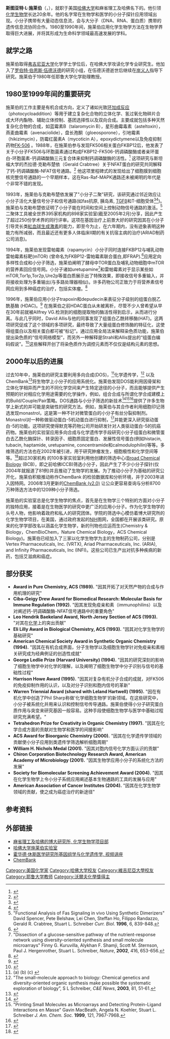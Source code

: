 {{copyedit|time=2019-06-06}}
{{copyedit translation|time=2019-06-06}}
{{noteTA
|T=zh-cn:斯图亚特·L·施莱伯;zh-tw:史都華·L·薛伯;zh-hk:史超域·L·舒韋伯;
|1=zh-cn:斯图亚特;zh-tw:史都華;zh-hk:史超域;
|2=zh-cn:施莱伯;zh-tw:薛伯;zh-hk:舒韋伯;
|3=zh-cn:罗伯特;zh-tw:勞勃;zh-hk:羅拔;
|4=zh-hant:伍華德;zh-hans:伍德沃德;
}}
{{Infobox scientist
| name              = 史都華·L·薛伯<br><small>{{lang|en|Stuart L. Schreiber}}</small>
| image             = <!--(filename only)-->
| image_size        = 
| alt               = 
| caption           = 
| birth_date        = {{Birth date|1956|02|06}}
| birth_place       = 
| death_date        = <!-- {{Death date and age|YYYY|MM|DD|YYYY|MM|DD}} (death date then birth date) -->
| death_place       = 
| resting_place             = 
| resting_place_coordinates = <!-- {{Coord|LAT|LONG|type:landmark|display=inline,title}} -->
| residence         = 
| citizenship       = 
| nationality       = 
| fields            = [[化學生物學|化學生物學]]
| workplaces        = [[哈佛大学|哈佛大学]]、{{tsl|en|Broad Institute|博大研究所}}
| alma_mater        = [[弗吉尼亚大学|弗吉尼亚大学]]、[[哈佛大学|哈佛大学]]
| thesis_title      = 
| thesis_url        = 
| thesis_year       = 
| doctoral_advisor  = [[岸義人|岸義人]]
| academic_advisors = 
| doctoral_students = 
| notable_students  = 
| known_for         = 有機合成
| author_abbrev_bot = 
| author_abbrev_zoo = 
| influences        = 
| influenced        = 
| awards            = {{ubl|{{tsl|en|ACS Award in Pure Chemistry|ACS純化學獎}}<small>（1989年）</small><br>{{tsl|en|Ciba-Drew Award|契巴-德魯獎|契巴-嘉基·德魯生物医学研究奖}}<small>（1992年）</small><br>[[沃尔夫奖|沃尔夫奖]]<small>（2016年）</small>}}
| signature         = <!--(filename only)-->
| signature_alt     = 
| website           = <!-- {{URL|www.example.com}} -->
| footnotes         = 
| spouse            = 
}}

'''斯图亚特·L·施莱伯'''（{{lang-en|Stuart L. Schreiber}}，{{bd|1956年|2月6日}}），就职于美国[[哈佛大学|哈佛大学]]和麻省理工及哈佛名下的{{tsl|en|Broad Institute|博大研究所}}。他引领[[化学生物学|化学生物学]]长达20余年。他的名字常在生物学和医学的小分子探针应用领域出现。小分子携带有大量动态信息流，会与大分子（DNA、RNA、蛋白质）携带的遗传信息流协同合作。1980至1990年间，施莱伯应用化学生物学方法在生物学界取得巨大进展，并将其形成为生命科学领域最高速发展的学科。

==就学之路==
施莱伯取得[[弗吉尼亚大学|弗吉尼亚大学]]化学学士学位后，在哈佛大学攻读化学专业研究生。他加入了[[罗伯特·伯恩斯·伍德沃德|罗伯特·伯恩斯·伍德沃德]]的研究小组，在伍德沃德逝世后继续在[[岸义人|岸义人]]指导下研究。施莱伯于1980年任耶鲁大学化学助理教授。

==1980至1999年间的重要研究==
施莱伯的工作主要是有机合成方向，定义了诸如光致[[环加成反应|环加成反应]]（photocycloaddition）等用于建立复杂化合物的立体化学、氢过氧化物碎片合成大环内酯物、辅助立体控制、基团选择性以及双向合成。主要成就包括多种天然复杂化合物的合成，如蓝霉素B（talaromycin B），星形曲霉毒素（asteltoxin），燕麦曲霉素（avenaciolide），盘长孢酮（gloeosporone），引地霉素（hikizimycin），防霉红菌素A（mycoticin A），epoxydictymene以及免疫抑制药物[[FK-506|FK-506]] 。1988年，在施莱伯参与发现FK506相关蛋白FKBP12后，他发表了关于小分子FK506与环胞菌素通过构成FKBP12-FK506-钙调磷酸酶或者亲环蛋白-环胞菌素-钙调磷酸酶三元复合体来抑制钙调磷酸酶的活性。<ref name=one>{{cite journal |author=Liu J, Farmer JD, Lane WS, Friedman J, Weissman I, Schreiber SL |title=Calcineurin is a common target of cyclophilin-cyclosporin A and FKBP-FK506 complexes |journal=Cell |volume=66 |issue=4 |pages=807–15 |pmid=1715244 |doi=10.1016/0092-8674(91)90124-H|date=August 1991}}</ref> 这项研究与斯坦福大学的杰拉德·克勒布楚依（Gerald Crabtree）关于NFAT蛋白的研究共同解释了钙-钙调磷酸酶-NFAT信号通路。<ref name=two>{{cite journal |author=Schreiber SL, Crabtree GR |title=Immunophilins, ligands, and the control of signal transduction |journal=Harvey Lectures |volume=91 |issue= |pages=99–114 |year=1995 |pmid=9127988}}</ref> 他这项里程碑式的发现给出了细胞膜到细胞核完整信号通路的一个早期样本，这在Ras-Raf-MAPK通路还未被阐明的年代是个非常不错的发现。

1993年，施莱伯与克勒布楚依发展了"小分子二聚"研究，该研究通过邻近效应让小分子活化大量信号分子和信号通路(如fas抗原, 胰岛素, [[转化生长因子-β|TGFβ]]和T-细胞受体<ref name=three>{{cite journal |author=Yang J, Symes K, Mercola M, Schreiber SL |title=Small-molecule control of insulin and PDGF receptor signaling and the role of membrane attachment |journal=Current Biology |volume=8 |issue=1 |pages=11–8 |pmid=9427627 |doi=10.1016/S0960-9822(98)70015-6|date=January 1998}}</ref><ref name=four>{{cite journal |author=Stockwell BR, Schreiber SL |title=Probing the role of homomeric and heteromeric receptor interactions in TGF-beta signaling using small molecule dimerizers |journal=Current Biology |volume=8 |issue=13 |pages=761–70 |pmid=9651680 |doi=10.1016/S0960-9822(98)70299-4|date=June 1998}}</ref>)。施莱伯与克勒布楚依证明了小分子能在时间和空间上控制动物信号通路的激活。<ref name=five>"Functional Analysis of Fas Signaling in vivo Using Synthetic Dimerizers" David Spencer, Pete Belshaw, Lei Chen, Steffan Ho, Filippo Randazzo, Gerald R. Crabtree, Stuart L. Schreiber ''Curr. Biol''. '''1996''', 6, 839-848. </ref> 二聚体工具被全世界395家机构的898家实验室(截至2005年2月)分享，因此产生了超过250份学术界的同行评审。这项在基因治疗上前景大好的研究因其在小分子引导灵长类[[紅血球生成激素|紅血球生成激素]]的能力，即至今为止，在六年期内，没有迹象表明这种能力有所减弱，而且最近还有更多人体临床II期的有关抗宿主病的治疗(ARIAD制药公司消息)。

1994年，施莱伯发现雷帕霉素（rapamycin）小分子同时连接FKBP12与哺乳动物雷帕霉素标靶(mTOR) (曾命名为FKBP12-雷帕霉素联合蛋白,即FRAP).<ref name=six>{{cite journal |author=Brown EJ, Albers MW, Shin TB, ''et al.'' |title=A mammalian protein targeted by G1-arresting rapamycin-receptor complex |journal=Nature |volume=369 |issue=6483 |pages=756–8 |pmid=8008069 |doi=10.1038/369756a0|date=June 1994}}</ref>应用定向多样性合成和小分子筛选，施莱伯阐明了酵母中TOR蛋白及哺乳动物细胞中mTOR的营养素回应信号网。小分子诸如uretupamine<ref name=seven>"Dissection of a glucose-sensitive pathway of the nutrient-response network using diversity-oriented synthesis and small molecule microarrays" Finny G. Kuruvilla, Alykhan F. Shamji, Scott M. Sternson, Paul J. Hergenrother, Stuart L. Schreiber, ''Nature'', '''2002''', 416, 653-656. </ref>和雷帕霉素对于显示某些如mTOR,Tor1p,Tor2p,Ure2p等蛋白质展示出了特殊效果，即接收信号多重输入，并将接收处理为多重输出(与多路处理器相似)。许多药物公司正致力于将营养素信号网应用到多种癌症的治疗，包括实体瘤。<ref name=eight>{{cite journal |author=Shamji AF, Nghiem P, Schreiber SL |title=Integration of growth factor and nutrient signaling: implications for cancer biology |journal=Molecular Cell |volume=12 |issue=2 |pages=271–80 |pmid=14536067 |doi=10.1016/j.molcel.2003.08.016|date=August 2003}}</ref>

1996年，施莱伯应用小分子trapoxin和depudecin来表征分子级别的组蛋白脱乙酰基酶 (HDAC)。<ref name=nine>{{cite journal |author=Taunton J, Hassig CA, Schreiber SL |title=A mammalian histone deacetylase related to the yeast transcriptional regulator Rpd3p |journal=Science |volume=272 |issue=5260 |pages=408–11 |pmid=8602529 |doi=10.1126/science.272.5260.408|date=April 1996}}</ref> 在施莱伯之前HDAC蛋白从未被离析，尽管不少人曾希望从早在30年前就被Allfrey VG.检测到的细胞提取物的酶活性得到启示，从而进行分离。与此几乎同时，David Allis与他的同事发现了组蛋白乙酰转移酶(HAT)。这两项研究促成了这个领域的多项研究，最终导致了大量组蛋白修饰酶的特征化，这使得组蛋白以及相关蛋白都可被“标记”。通过应用全局法来解释染色质功能，施莱伯提出染色质的“信号网络模型”，而另外一种解释是Strahl和Allis提出的“组蛋白编码假说”。<ref name=ten>{{cite journal |author=Schreiber SL, Bernstein BE |title=Signaling network model of chromatin |journal=Cell |volume=111 |issue=6 |pages=771–8 |pmid=12526804 |doi=10.1016/S0092-8674(02)01196-0|date=December 2002}}</ref>这些解释开创了将染色质作为调控元素而不仅仅是结构元素的思想。

==2000年以后的进展==
过去10年中，施莱伯的研究主要利用多向合成(DOS)，<ref name=eleven>(a) {{cite journal |author=Schreiber SL |title=Target-oriented and diversity-oriented organic synthesis in drug discovery |journal=Science |volume=287 |issue=5460 |pages=1964–9 |pmid=10720315 |doi=10.1126/science.287.5460.1964|date=March 2000}} (b) {{cite journal |author=Burke MD, Berger EM, Schreiber SL |title=Generating diverse skeletons of small molecules combinatorially |journal=Science |volume=302 |issue=5645 |pages=613–8 |pmid=14576427 |doi=10.1126/science.1089946|date=October 2003}}  (c) {{cite journal |author=Burke MD, Schreiber SL |title=A planning strategy for diversity-oriented synthesis |journal=Angewandte Chemie |volume=43 |issue=1 |pages=46–58 |pmid=14694470 |doi=10.1002/anie.200300626|date=January 2004}}</ref>化学遗传学，<ref name=twelve>"The small-molecule approach to biology: Chemical genetics and diversity-oriented organic synthesis make possible the systematic exploration of biology”, S L Schreiber, ''C&E News'', '''2003''', 81, 51-61. </ref> 以及ChemBank<ref name=thirteen>{{cite journal |author=Strausberg RL, Schreiber SL |title=From knowing to controlling: a path from genomics to drugs using small molecule probes |journal=Science |volume=300 |issue=5617 |pages=294–5 |pmid=12690189 |doi=10.1126/science.1083395|date=April 2003}}</ref>将生物学上小分子的应用系统化。施莱伯发现DOS能利用因骨架和立体化学相异而产生的不同化学空间来产生特定途径的小分子，而且能够提供产生预期的针对相应化学用途需要的化学操作，例如，组合合成与所谓化学合成建模上的Build/Couple/Pair策略。DOS通路与小分子筛选的新技术<ref name=fourteen>{{cite journal |author=Stockwell BR, Haggarty SJ, Schreiber SL |title=High-throughput screening of small molecules in miniaturized mammalian cell-based assays involving post-translational modifications |journal=Chemistry & Biology |volume=6 |issue=2 |pages=71–83 |pmid=10021420 |doi=10.1016/S1074-5521(99)80004-0|date=February 1999}}</ref><ref name=fifteen>"Printing Small Molecules as Microarrays and Detecting Protein-Ligand Interactions en Masse" Gavin MacBeath, Angela N. Koehler, Stuart L. Schreiber ''J. Am. Chem. Soc.'' '''1999''', 121, 7967-7968.</ref><ref name=sixteen>{{cite journal |author=MacBeath G, Schreiber SL |title=Printing proteins as microarrays for high-throughput function determination |journal=Science |volume=289 |issue=5485 |pages=1760–3 |pmid=10976071 |url=http://www.sciencemag.org/cgi/pmidlookup?view=long&pmid=10976071|date=September 2000}}</ref>提供了许多生物学上新式的并可能是突破性的研究方法。例如，施莱伯与其合作者利用细胞印记筛选发现monastrol，这是第一种不针对微管蛋白的小分子有丝分裂抑制剂。Monastrol对一种称做驱动蛋白-5机动蛋白进行抑制，<ref name=seventeen>{{cite journal |author=Mayer TU, Kapoor TM, Haggarty SJ, King RW, Schreiber SL, Mitchison TJ |title=Small molecule inhibitor of mitotic spindle bipolarity identified in a phenotype-based screen |journal=Science |volume=286 |issue=5441 |pages=971–4 |pmid=10542155 |doi=10.1126/science.286.5441.971|date=October 1999}}</ref>并能更深入研究驱动蛋白-5的功能。这项研究使得默克等药物公司开始研发针对人类驱动蛋白-5的抗癌药物。施莱伯的实验室应用多向合成与化学遗传学手段研究小分子组蛋白和微管蛋白去乙酰化酶探针、转录因子、细胞质固定蛋白、发展性信号蛋白(例如histacin, tubacin, haptamide, uretupamine,  concentramide和calmodulophilin)等等。多维筛选的方法也在2002年被引进，用于研究肿瘤发生，细胞极性和化学空间等等。<ref name=eighteen>{{cite journal |author=Schreiber SL |title=Small molecules: the missing link in the central dogma |journal=Nature Chemical Biology |volume=1 |issue=2 |pages=64–6 |pmid=16407997 |doi=10.1038/nchembio0705-64|date=July 2005}}</ref>超过30家机构 的100多家实验室利用他创建的筛选中心([http://www.broad.harvard.edu/chembio/index.html Broad Chemical Biology] {{Wayback|url=http://www.broad.harvard.edu/chembio/index.html |date=20080512093010 }} (BCB)，即之前哈佛ICCB)筛选小分子，因此产生了不少小分子探针(仅2004年就报道了81例)并且推动了生物学的发展。为了推动小分子为基础的研究公开化，施莱伯积极推动称作ChemBank 的检验数据库和分析环境，并于2003年进入因特网。2006年3月更新的[http://chembank.broad.harvard.edu/ ChemBank (v2.0)] {{Wayback|url=http://chembank.broad.harvard.edu/ |date=20090417003307 }}让公众更容易查询与分析8700万种筛选方法中的1209种小分子筛选。

施莱伯的实验室总是化学生物学的焦点，首先是在生物学三个特别的方面对小分子的独特应用，接着是在生物医学的研究中更广泛的应用小分子。作为化学生物学的头号人物，他影响着政府和私人的研究团体。学院的筛选中心模仿着博大研究所的化学生物学项目，在美国，通过政府发起的[[国立健康研究院_(美国)|NIH]]图网，全国都在开展该类研究。原来的化学学部改名以涵盖化学生物学，新的刊物也应运而生(Chemistry & Biology，ChemBioChem，Nature Chemical Biology，ACS Chemical Biology)。施莱伯已经加入了三家以化学生物学为主的生物制药公司，分别是Vertex Pharmaceuticals, Inc. (VRTX), Ariad Pharmaceuticals, Inc. (ARIA), and Infinity Pharmaceuticals, Inc (INFI)。这些公司已生产出对抗多种疾病的新药，包括艾滋病和癌症。

==部分获奖==
* '''Award in Pure Chemistry, ACS (1989).'''  "因其开拓了对天然产物的合成与作用机理的研究"
* '''Ciba-Geigy Drew Award for Biomedical Research: Molecular Basis for Immune Regulation (1992).'''  "因其发现免疫亲和素（immunophilins）以及对阐述钙-钙调磷酸酶-NFAT信号通路中的重要角色"
* '''Leo Hendrik Baekeland Award, North Jersey Section of ACS (1993).'''  "对其在[[化学|化学]]上的突出贡献"
* '''Eli Lilly Award in Biological Chemistry, ACS (1993).'''  "因其对化学生物学的基础研究"
* '''American Chemical Society Award in Synthetic Organic Chemistry (1994).'''  "因其在有机合成界面，分子生物学以及细胞生物学针对免疫亲和素相关研究成为经典例证的创造性成就"
* '''George Ledlie Prize (Harvard University)  (1994).'''  "因其的研究深刻的影响了细胞生物学中对化学的理解，以及阐明了细胞生物学中分子识别与信号的基础性过程"
* '''Harrison Howe Award (1995).'''  "因其对复杂有机分子合成的成就，对FK506的免疫抑制作用的认识，以及对分子识别和胞内信号的革新"
* '''Warren Triennial Award (shared with Leland Hartwell)  (1995).'''  "因在有机化学中创造了Phil Sharp称做'化学细胞生物学'的新领域。在这些研究中，小分子被系统化并用来认识和控制信号传导通路。施莱伯使得小分子研究蛋白质作用与突变来研究基因一般容易。这种手段使细胞生物学与医学中基础过程研究充满希望。"
* '''Tetrahedron Prize for Creativity in Organic Chemistry (1997).'''  "因其在化学合成方面的贡献对生物学和医学的间接影响"
* '''ACS Award for Bioorganic Chemistry (2000).'''  "因其在化学遗传学领域的贡献使小分子应用到类遗传学筛选解析细胞周期"
* '''William H. Nichols Medal (2001).'''  "因其对胞内信号化学方面认识的贡献"
* '''Chiron Corporation Biotechnology Research Award, American Academy of Microbiology (2001).'''  "因其生物学应用小分子的系统化方法的发展"
* '''Society for Biomolecular Screening Achievement Award (2004).'''  "因其在化学生物学上令小分子系统应用阐述基本生物通路的工具的发展与应用"
* '''American Association of Cancer Institutes (2004).'''  "因其在化学生物学领域的贡献，使之成为癌症治疗的新途径"

==参考资料==
{{reflist}}

==外部链接==
* [http://www.broad.harvard.edu/chembio/index.html 麻省理工及哈佛的博大研究所, 化学生物学项目部] {{Wayback|url=http://www.broad.harvard.edu/chembio/index.html |date=20080512093010 }}
* [https://web.archive.org/web/20080323075125/http://www.broad.harvard.edu/chembio/lab_schreiber/index.html 哈佛大学施莱伯实验室]
* [https://web.archive.org/web/20130423182803/http://www.hhmi.org/biointeractive/genomics/index.html [[霍华德·休斯医学研究所|霍华德·休斯医学研究所]]基因组学与化学遗传学, 视频讲座]
* [http://chembank.broad.harvard.edu/ ChemBank] {{Wayback|url=http://chembank.broad.harvard.edu/ |date=20090417003307 }}

{{沃尔夫化学奖}}
{{Authority control}}
{{DEFAULTSORT:Schreiber, Stuart}}
[[Category:美国化学家|Category:美国化学家]]
[[Category:哈佛大学校友|Category:哈佛大学校友]]
[[Category:維吉尼亞大學校友|Category:維吉尼亞大學校友]]
[[Category:耶鲁大学教师|Category:耶鲁大学教师]]
[[Category:沃爾夫化學獎得主|Category:沃爾夫化學獎得主]]
